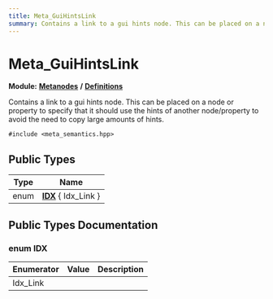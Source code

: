 ```yaml
---
title: Meta_GuiHintsLink
summary: Contains a link to a gui hints node. This can be placed on a node or property to specify that it should use the hints of another node/property to avoid the need to copy large amounts of hints. 
---
```


# Meta_GuiHintsLink

**Module:** **[Metanodes](../../modules/metanodes/index.mdx)** **/** **[Definitions](../../modules/metanodes/definitions.mdx)**

Contains a link to a gui hints node. This can be placed on a node or property to specify that it should use the hints of another node/property to avoid the need to copy large amounts of hints. 

`#include <meta_semantics.hpp>`

## Public Types

| Type           | Name           |
| -------------- | -------------- |
| enum| **[IDX](#enum-idx)** \{ Idx_Link \} |

## Public Types Documentation

### enum IDX

| Enumerator | Value | Description |
| ---------- | ----- | ----------- |
| Idx_Link | |   |
